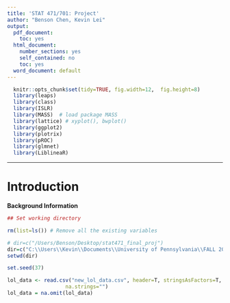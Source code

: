 ```yaml
---
title: 'STAT 471/701: Project'
author: "Benson Chen, Kevin Lei"
output:
  pdf_document:
    toc: yes
  html_document:
    number_sections: yes
    self_contained: no
    toc: yes
  word_document: default
---
```

```r
  knitr::opts_chunk$set(tidy=TRUE, fig.width=12,  fig.height=8)
  library(leaps)
  library(class)
  library(ISLR)
  library(MASS)  # load package MASS
  library(lattice) # xyplot(), bwplot()
  library(ggplot2)
  library(plotrix)
  library(pROC)
  library(glmnet)
  library(LiblineaR)
```

_________________________________________________________________________
# Introduction
**Background Information**


```r
## Set working directory

rm(list=ls()) # Remove all the existing variables

# dir=c("/Users/Benson/Desktop/stat471_final_proj")
dir=c("C:\\Users\\Kevin\\Documents\\University of Pennsylvania\\FALL 2015\\STAT 471\\Final Project\\code")
setwd(dir)

set.seed(37)

lol_data <- read.csv("new_lol_data.csv", header=T, stringsAsFactors=T, as.is=T, 
                   na.strings="")
lol_data = na.omit(lol_data)
```